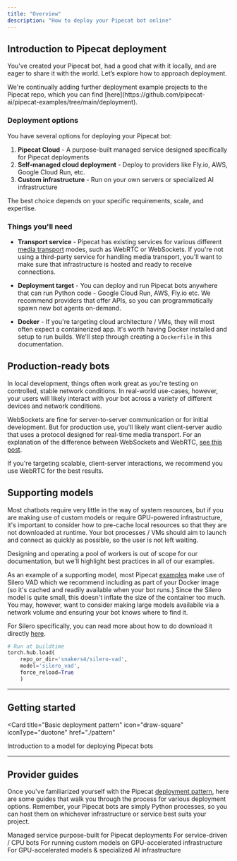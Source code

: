```yaml
---
title: "Overview"
description: "How to deploy your Pipecat bot online"
---
```


## Introduction to Pipecat deployment

You've created your Pipecat bot, had a good chat with it locally, and are eager to share it with the world. Let’s explore how to approach deployment.

<Note>
  We're continually adding further deployment example projects to the Pipecat
  repo, which you can find
  [here](https://github.com/pipecat-ai/pipecat-examples/tree/main/deployment).
</Note>

### Deployment options

You have several options for deploying your Pipecat bot:

1. **Pipecat Cloud** - A purpose-built managed service designed specifically for Pipecat deployments
2. **Self-managed cloud deployment** - Deploy to providers like Fly.io, AWS, Google Cloud Run, etc.
3. **Custom infrastructure** - Run on your own servers or specialized AI infrastructure

The best choice depends on your specific requirements, scale, and expertise.

### Things you'll need

- **Transport service** - Pipecat has existing services for various different [media transport](/server/services/supported-services#transports) modes, such as WebRTC or WebSockets. If you're not using a third-party service for handling media transport, you'll want to make sure that infrastructure is hosted and ready to receive connections.

- **Deployment target** - You can deploy and run Pipecat bots anywhere that can run Python code - Google Cloud Run, AWS, Fly.io etc. We recommend providers that offer APIs, so you can programmatically spawn new bot agents on-demand.

- **Docker** - If you're targeting cloud architecture / VMs, they will most often expect a containerized app. It's worth having Docker installed and setup to run builds. We'll step through creating a `Dockerfile` in this documentation.

## Production-ready bots

In local development, things often work great as you're testing on controlled, stable network conditions. In real-world use-cases, however, your users will likely interact with your bot across a variety of different devices and network conditions.

WebSockets are fine for server-to-server communication or for initial development. But for production use, you'll likely want client-server audio that uses a protocol designed for real-time media transport. For an explanation of the difference between WebSockets and WebRTC, [see this post](https://www.daily.co/blog/how-to-talk-to-an-llm-with-your-voice/#webrtc).

If you're targeting scalable, client-server interactions, we recommend you use WebRTC for the best results.

## Supporting models

Most chatbots require very little in the way of system resources, but if you are making use of custom models or require GPU-powered infrastructure, it's important to consider how to pre-cache local resources so that they are not downloaded at runtime. Your bot processes / VMs should aim to launch and connect as quickly as possible, so the user is not left waiting.

Designing and operating a pool of workers is out of scope for our documentation, but we'll highlight best practices in all of our examples.

As an example of a supporting model, most Pipecat [examples](https://github.com/pipecat-ai/pipecat-examples) make use of Silero VAD which we recommend including as part of your Docker image (so it's cached and readily available when your bot runs.) Since the Silero model is quite small, this doesn't inflate the size of the container too much. You may, however, want to consider making large models availabile via a network volume and ensuring your bot knows where to find it.

For Silero specifically, you can read more about how to do download it directly [here](https://pypi.org/project/silero/#:~:text=Models%20are%20downloaded%20on%20demand,downloaded%20to%20a%20cache%20folder).

```python
# Run at buildtime
torch.hub.load(
    repo_or_dir='snakers4/silero-vad',
    model='silero_vad',
    force_reload=True
    )
```

---

## Getting started

<Card
  title="Basic deployment pattern"
  icon="draw-square"
  iconType="duotone"
  href="./pattern"
>
  Introduction to a model for deploying Pipecat bots
</Card>

---

## Provider guides

Once you've familiarized yourself with the Pipecat [deployment pattern](/guides/deployment/pattern), here are some guides that walk you through the process for various deployment options. Remember, your Pipecat bots are simply Python processes, so you can host them on whichever infrastructure or service best suits your project.

<CardGroup cols={2}>
  <Card title="Pipecat Cloud" icon="cloud" href="./platforms/pipecat-cloud">
    Managed service purpose-built for Pipecat deployments
  </Card>
  <Card title="Fly.io" icon="paper-plane" href="./platforms/fly">
    For service-driven / CPU bots
  </Card>
  <Card title="Modal" icon="rocket" href="./platforms/modal">
    For running custom models on GPU-accelerated infrastructure
  </Card>
  <Card title="Cerebrium" icon="brain" href="./platforms/cerebrium">
    For GPU-accelerated models & specialized AI infrastructure
  </Card>
</CardGroup>
